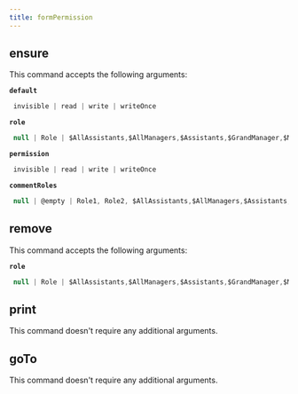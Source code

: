 ```yaml
---
title: formPermission
---
```


## ensure

This command accepts the following arguments:

**`default`**
```js filename="type"
 invisible | read | write | writeOnce
```
**`role`**
```js filename="type"
 null | Role | $AllAssistants,$AllManagers,$Assistants,$GrandManager,$Manager,$Public,$Self...
```
**`permission`**
```js filename="type"
 invisible | read | write | writeOnce
```
**`commentRoles`**
```js filename="type"
 null | @empty | Role1, Role2, $AllAssistants,$AllManagers,$Assistants,$GrandManager,$Manager,$Public,$Self...
```

## remove

This command accepts the following arguments:

**`role`**
```js filename="type"
 null | Role | $AllAssistants,$AllManagers,$Assistants,$GrandManager,$Manager,$Public,$Self...
```

## print

This command doesn't require any additional arguments.


## goTo


This command doesn't require any additional arguments.

